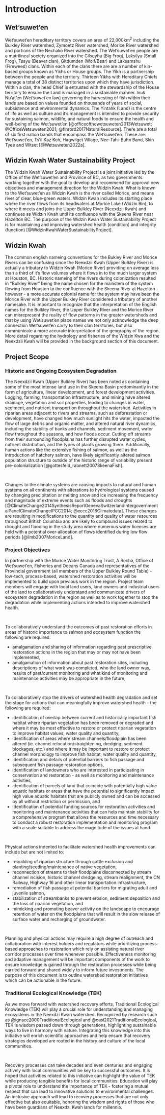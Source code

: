 # Introduction

## Wet'suwet'en

Wet'suwet'en hereditary territory covers an area of 22,000km^2^ including the Bulkley River watershed, Zymoetz River watershed, Morice River watershed and portions of the Nechako River watershed. The Wet'suwet'en people are a matrilineal society organized into the Gilseyhu (Big Frog), Laksilyu (Small Frog), Tsayu (Beaver clan), Gitdumden (Wolf/Bear) and Laksamshu (Fireweed) clans. Within each of the clans there are are a number of kin-based groups known as Yikhs or House groups. The Yikh is a partnership between the people and the territory. Thirteen Yikhs with Hereditary Chiefs manage a total of 38 distinct territories upon which they have jurisdiction. Within a clan, the head Chief is entrusted with the stewardship of the House territory to ensure the Land is managed in a sustainable manner. Inuk Nu'at'en (Wet'suwet'en law) governing the harvesting of fish within their lands are based on values founded on thousands of years of social, subsistence and environmental dynamics. The Yintahk (Land) is the centre of life as well as culture and it's management is intended to provide security for sustaining salmon, wildlife, and natural foods to ensure the health and well-being of the Wet'suwet'en [@officeofthewetsuweten2013Wetsuwet; @OfficeWetsuweten2021; @flnrord2017NaturalResource]. There are a total of six first nation bands that encompass the Wet'suwet'en. These are: Wet'suwet'en, Ts'il Kaz Koh, Hagwilget Village, Nee-Tahi-Buhn Band, Skin Tyee and Witset [@Wetsuweten2022a].

## Widzin Kwah Water Sustainability Project

The Widzin Kwah Water Sustainability Project is a joint initiative led by the Office of the Wet’suwet’en and Province of BC, as two governments working together with the goal to develop and recommend for approval new objectives and management direction for the Widzin Kwah.  What is known to the Wet’suwet’en as Widzin Kwah is the river called Morice, and means river of clear, blue-green waters. Widzin Kwah includes its starting place where the river flows from its headwaters at Morice Lake (Widzin Bin), to where it meets and joins the Upper Bulkley River (Neexdzii Kwah) and continues as Widzin Kwah until its confluence with the Skeena River near Hazelton BC.  The purpose of the Widzin Kwah Water Sustainability Project is for maintaining and improving watershed health (condition) and integrity (function)  [@WidzinKwahWaterSustainabilityProject].  

## Widzin Kwah
The common english nameing conventions for the Bukley River and Morice Rivers can be confusing since the Neexdzii Kwah (Upper Bulkley River) is actually a tributary to Widzin Kwah (Morice River) providing on average less than a third of it's flow volumes where it flows in to the much larger system at Houston, BC. Historic nameing of the rivers during colonization resulted in "Bulkley River" being the name chosen for the mainstem of the system flowing from Houston to the confluence with the Skeena River at Hazelton - however - a more accurate colonial name for the system may have been the Morice River with the Upper Bulkley River considered a tributary of another namesake.  It is important to recognize that the interpretation of the English names for the Bulkley River, the Upper Bulkley River and the Morice River can misrepresent the reality of flow patterns in the greater watersheds and that by using Wet’suwet’en place names we not only acknowledge the deep connection Wet’suwet’en carry to their clan territories, but also communicate a more accurate interpretation of the geography of the region.  More detail regarding the hydrology and fisheries of the Widzin Kwa and the Neexdzii Kwah will be provided in the background section of this document.

## Project Scope

### Historic and Ongoing Ecosystem Degradation

The Neexdzii Kwah (Upper Bulkley River) has been noted as containing some of the most intense land use in the Skeena Basin predominantly in the form of agriculture, linear development, and forest development activities. Logging, farming, transportation infrastructure, and mining have altered drainage, vegetation and soil properties, leading to changes in water, sediment, and nutrient transportion throughout the watershed. Activities in riparian areas adjacent to rivers and streams, such as deforestation or development, have changed how much sunlight hits the water, impacted the flow of large debris and organic matter, and altered natural river dynamics, including the stability of banks and channels, sediment movement, water flow throughout the seasons, and how floods occur. Cutting off streams from their surrounding floodplains has further disrupted water cycles, nutrient distribution, and the types of plants growing there. Additionally, human actions like the extensive fishing of salmon, as well as the introduction of hatchery salmon, have likely significantly altered salmon population structure to outside of the historic range of variability present pre-colonialization [@gottesfeld_rabnett2007SkeenaFish].

<br>

Changes to the climate systems are causing impacts to natural and human systems on all continents with alterations to hydrological systems caused by changing precipitation or melting snow and ice increasing the frequency and magnitude of extreme events such as floods and droughts [@ClimateChange2014SynthesisReportGenevaSwitzerlandIntergovernmentalPanelClimateChangeIPCC2014; @eccc2016Climatedata]. These changes are resulting in modifications to the quantity and quality of water resources throughout British Columbia and are likely to compound issues related to drought and flooding in the study area where numerous water licenses are held with a potential over-allocation of flows identified during low flow periods [@ilmb2007MoriceLand].

### Project Objectives

In partnership with the Morice Water Monitoring Trust, A Rocha, Office of Wet'suwet'en, Fisheries and Oceans Canada and representatives of the Provincial government (all members of the Upper Bulkley Round Table) - low-tech, process-based, watershed restoration activities will be implemented to build upon previous work in the region. Project team members will engage with local land users, land owners and industrial users of the land to collaboratively understand and communicate drivers of ecosystem degradation in the region as well as to work together to stop the degradation while implementing actions intended to improve watershed health.  

<br>

To collaboratively understand the outcomes of past restoration efforts in areas of historic importance to salmon and ecosystem function the following are required:

  - amalgamation and sharing of information regarding past prescriptive restoration actions in the region that may or may not have been implemented,
  - amalgamation of information about past restoration sites, including descriptions of what work was completed, who the land owner was, results of past/current monitoring and what kind of monitoring and maintenance activities may be appropriate in the future,
 
  
<br>

To collaboratively stop the drivers of watershed health degradation and set the stage for actions that can meaningfully improve watershed health - the following are required:

  - identification of overlap between current and historically important fish habitat where riparian vegetation has been removed or degraded and where it may be most effective to restore or protect riparian vegetation to improve habitat values, water quality and quantity, 
  - identification of areas where stream channels/floodplain has been altered (ie. channel relocation/straightening, dredging, sediment blockages, etc.) and where it may be important to restore or protect channel morphology to improve fish habitat, water quality and quantity,
  - identification and details of potential barriers to fish passage and subsequent fish passage restoration options,
  - identification of landowners who are interested in participating in conservation and restoration - as well as monitoring and maintenance activities, 
  - identification of parcels of land that coincide with potentially high value aquatic habitats or areas that have the potential to significantly impact high value aquatic habitats that are publicly owned and can be accessed by all without restriction or permission, and
  - identification of potential funding sources for restoration activities and monitoring and maintenance activities that can help maintain stability for a comprehensive program that allows the resources and time necessary to conduct a robust restoration implementation and monitoring program with a scale suitable to address the magnitude of the issues at hand.
  

<br>
  
  
Physical actions indented to facilitate watershed health improvements can include but are not limited to:

  - rebuilding of riparian structure through cattle exclusion and planting/seeding/maintenance of native vegetation,
  - reconnection of streams to their floodplains disconnected by stream channel incision, historic channel dredgeing, stream realignment, the CN Railway, Highway 16 and other linear transportation infrastructure,
  - remediation of fish passage at potential barriers for migrating adult and juvenile salmon,
  - stabilization of streambanks to prevent erosion, sediment deposition and the loss of riparian vegetation, and
  - mimicking and promoting beaver activity on the landscape to encourage retention of water on the floodplains that will result in the slow release of surface water and recharging of groundwater.

<br>

Planning and physical actions may require a high degree of outreach and collaboration with interest holders and regulators while prioritizing process-based approaches to restoration which rely on assisting natural river corridor processes over time whenever possible.  Effectiveness monitoring and adaptive management will be important components of the work to ensure knowledge is gained through the restoration processes while being carried forward and shared widely to inform future investments. The purpose of this document is to outline watershed restoration initiatives which can be actionable in the future.


### Traditional Ecological Knowledge (TEK)
As we move forward with watershed recovery efforts, Traditional Ecological Knowledge (TEK) will play a crucial role for understanding and managing ecosystems in the Neexdzi Kwah watershed. Recognized by research such as @ignace2000TraditionalEcological and @casi2021TraditionalEcological, TEK is wisdom passed down through generations, highlighting sustainable ways to live in harmony with nature. Integrating this knowledge into this initiative will enrich scientific approaches and help ensure that recovery strategies developed are rooted in the history and culture of the local communities.

<br>

Recovery processes can take decades and even centuries and engaging actively with local communities will be key to successful outcomes.  It is hoped that activities related to this initiative can highlight the value of TEK while producing tangible benefits for local communities. Education will play a pivotal role to understand the importance of TEK - fostering a mutual respect that can lead to innovative solutions to environmental challenges. An inclusive approach will lead to recovery processes that are not only effective but also equitable, honoring the wisdom and rights of those who have been guardians of Neexdzi Kwah lands for millennia.
